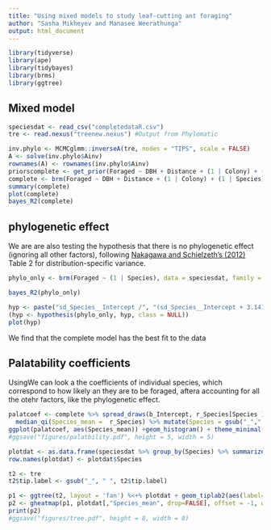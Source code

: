 ```yaml
---
title: "Using mixed models to study leaf-cutting ant foraging"
author: "Sasha Mikheyev and Manasee Weerathunga"
output: html_document
---
```



```r
library(tidyverse)
library(ape)
library(tidybayes)
library(brms)
library(ggtree)
```

## Mixed model

```r
speciesdat <- read_csv("completedataR.csv") 
tre <- read.nexus("treenew.nexus") #Output from Phylomatic

inv.phylo <- MCMCglmm::inverseA(tre, nodes = "TIPS", scale = FALSE)
A <- solve(inv.phylo$Ainv)
rownames(A) <- rownames(inv.phylo$Ainv)
priorscomplete <- get_prior(Foraged ~ DBH + Distance + (1 | Colony) + (1 | Species) + (1 | TAG), data = speciesdat, family = bernoulli())
complete <- brm(Foraged ~ DBH + Distance + (1 | Colony) + (1 | Species) + (1 | TAG), data = speciesdat, family = bernoulli, cov_ranef = list(phylo = A), save_all_pars = TRUE, cores = 4, control = list(adapt_delta = 0.9), prior = priorscomplete, iter = 4000)
summary(complete)
plot(complete)
bayes_R2(complete)
```

## phylogenetic effect

We are are also testing the hypothesis that there is no phylogenetic effect (ignoring all other factors), following [Nakagawa and Schielzeth's (2012)](https://besjournals.onlinelibrary.wiley.com/doi/full/10.1111/j.2041-210x.2012.00261.x%4010.1111/%28ISSN%292041-210X.STATSTOO) Table 2 for distribution-specific variance.

```r
phylo_only <- brm(Foraged ~ (1 | Species), data = speciesdat, family = bernoulli, cov_ranef = list(phylo = A), cores = 4, control = list(adapt_delta = 0.9))

bayes_R2(phylo_only)

hyp <- paste("sd_Species__Intercept /", "(sd_Species__Intercept + 3.141593^(2/3)) = 0")
(hyp <- hypothesis(phylo_only, hyp, class = NULL))
plot(hyp)
```

We find that the complete model has the best fit to the data

## Palatability coefficients

UsingWe can look a the coefficients of individual species, which correspond to how likely an they are to be foraged, aftera accounting for all the otehr factors, like the phylogenetic effect.

```r
palatcoef <- complete %>% spread_draws(b_Intercept, r_Species[Species ]) %>% group_by(Species) %>% 
  median_qi(Species_mean =  r_Species) %>% mutate(Species = gsub("_"," ", Species))
ggplot(palatcoef, aes(Species_mean)) +geom_histogram() + theme_minimal() + xlab("Palatability coefficients") + ylab("Number of tree species")
#ggsave("figures/palatbility.pdf", height = 5, width = 5)
```

```r
plotdat <- as.data.frame(speciesdat %>% group_by(Species) %>% summarize(Foraged = as.factor(max(Foraged))) %>% ungroup() %>% mutate(Species = gsub("_", " ", Species)) %>% select(Species, Foraged) %>% na.omit() %>% left_join(palatcoef %>% select(Species, Species_mean)))
row.names(plotdat) <- plotdat$Species

t2 <- tre 
t2$tip.label <- gsub("_", " ", t2$tip.label)

p1 <- ggtree(t2, layout = 'fan') %<+% plotdat + geom_tiplab2(aes(label=paste0('italic(\'', label, '\')'), color=Foraged), size = 2, offset=0.5, parse = TRUE) + scale_color_manual(values = c("black", "red"))
p2 <- gheatmap(p1, plotdat[,"Species_mean", drop=FALSE], offset = -1, width=0.05, colnames=FALSE, colnames_position = "bottom") + scale_fill_gradient2(low = "black", mid = "white", high = "red", midpoint = 0) + theme(legend.position = "bottom") 
print(p2)
#ggsave("figures/tree.pdf", height = 8, width = 8)
```
